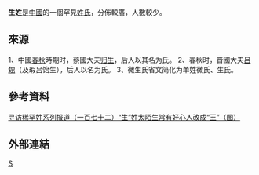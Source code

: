 {{姓氏
|姓氏=生
|繁體=生
|簡體=生
|拼音=Shēng
|注音=ㄕㄥ
|中国大陆=Shēng
|台湾=
|香港=Saang1
|澳门=Saang1
|新加坡=
|马来西亚=
|越南=Sanh
|日本=せい
|韩国=생
|反切=
|同音字=
|堂号=
|郡望=
}}

'''生姓'''是[[中國|中國]]的一個罕見[[姓氏|姓氏]]，分佈較廣，人數較少。

==來源==
1、中國[[春秋时期|春秋]]時期时，蔡國大夫[[归生|归生]]，后人以其名为氏。
2、春秋时，晋國大夫[[吕甥|吕甥]]（及瑕吕饴生），后人以名为氏。
3、微生氏省文简化为单姓微氏、生氏。

==參考資料==
[https://web.archive.org/web/20090426154207/http://special.daynews.com.cn/kjzt/xfxhx/726584.html 寻访稀罕姓系列报道（一百七十二）“生”姓太陌生常有好心人改成“王”（图）]

==外部連結==
{{Wikisource further reading}}
[[Category:漢姓|S]]